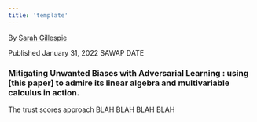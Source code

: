 ```yaml
---
title: 'template'
---
```

By [Sarah Gillespie](https://www.linkedin.com/in/sarahg4567/)
 
Published January 31, 2022 SAWAP DATE


### Mitigating Unwanted Biases with Adversarial Learning : using [this paper] to admire its linear algebra and multivariable calculus in action.


The trust scores approach BLAH BLAH BLAH BLAH


<br>
